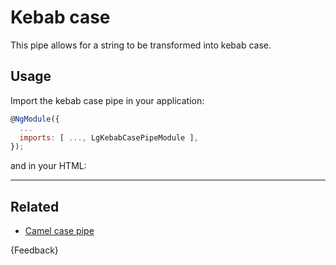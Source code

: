 
<Meta title="Helpers/Pipes/Kebab case/Guide" />

# Kebab case

This pipe allows for a string to be transformed into kebab case.

## Usage
Import the kebab case pipe in your application:

```js
@NgModule({
  ...
  imports: [ ..., LgKebabCasePipeModule ],
});
```

and in your HTML:

<Source id="helpers-pipes-kebab-case-examples--kebab-case-pipe-story"></Source>

---

## Related

- [Camel case pipe](./?path=/docs/helpers-pipes-camel-case-guide--page)

<Markdown>{Feedback}</Markdown>
